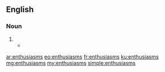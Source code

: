 ==English==

===Noun===
{{head|en}}

# {{plural of|enthusiasm}}
#* {{quote-book|author=[[wikipedia:George Orwell|George Orwell]]|title=1984|page=21|year=1948|passage=Parsons was Winston's fellow-employee at the Ministry of Truth. He was a fattish but active man of paralysing stupidity, a mass of imbecile '''enthusiasms'''}}

[[ar:enthusiasms]]
[[eo:enthusiasms]]
[[fr:enthusiasms]]
[[ku:enthusiasms]]
[[mg:enthusiasms]]
[[my:enthusiasms]]
[[simple:enthusiasms]]